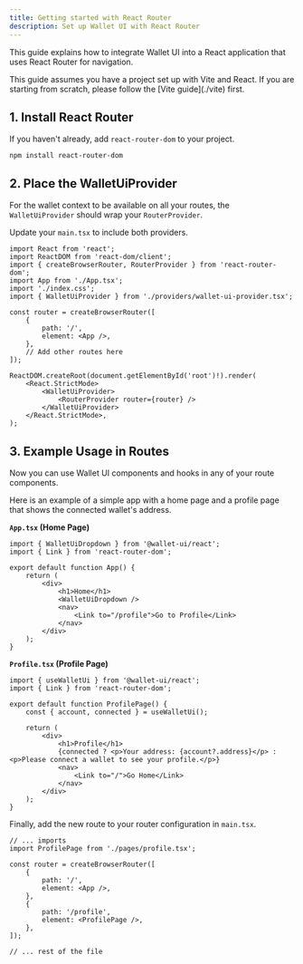 ```yaml
---
title: Getting started with React Router
description: Set up Wallet UI with React Router
---
```



This guide explains how to integrate Wallet UI into a React application that uses React Router for navigation.

<Callout>
    This guide assumes you have a project set up with Vite and React. If you are starting from scratch, please follow
    the [Vite guide](./vite) first.
</Callout>

## 1. Install React Router

If you haven't already, add `react-router-dom` to your project.

```package-install
npm install react-router-dom
```

## 2. Place the WalletUiProvider

For the wallet context to be available on all your routes, the `WalletUiProvider` should wrap your `RouterProvider`.

Update your `main.tsx` to include both providers.

```tsx title="src/main.tsx"
import React from 'react';
import ReactDOM from 'react-dom/client';
import { createBrowserRouter, RouterProvider } from 'react-router-dom';
import App from './App.tsx';
import './index.css';
import { WalletUiProvider } from './providers/wallet-ui-provider.tsx';

const router = createBrowserRouter([
    {
        path: '/',
        element: <App />,
    },
    // Add other routes here
]);

ReactDOM.createRoot(document.getElementById('root')!).render(
    <React.StrictMode>
        <WalletUiProvider>
            <RouterProvider router={router} />
        </WalletUiProvider>
    </React.StrictMode>,
);
```

## 3. Example Usage in Routes

Now you can use Wallet UI components and hooks in any of your route components.

Here is an example of a simple app with a home page and a profile page that shows the connected wallet's address.

**`App.tsx` (Home Page)**

```tsx title="src/App.tsx"
import { WalletUiDropdown } from '@wallet-ui/react';
import { Link } from 'react-router-dom';

export default function App() {
    return (
        <div>
            <h1>Home</h1>
            <WalletUiDropdown />
            <nav>
                <Link to="/profile">Go to Profile</Link>
            </nav>
        </div>
    );
}
```

**`Profile.tsx` (Profile Page)**

```tsx title="src/pages/profile.tsx"
import { useWalletUi } from '@wallet-ui/react';
import { Link } from 'react-router-dom';

export default function ProfilePage() {
    const { account, connected } = useWalletUi();

    return (
        <div>
            <h1>Profile</h1>
            {connected ? <p>Your address: {account?.address}</p> : <p>Please connect a wallet to see your profile.</p>}
            <nav>
                <Link to="/">Go Home</Link>
            </nav>
        </div>
    );
}
```

Finally, add the new route to your router configuration in `main.tsx`.

```tsx title="src/main.tsx" {6-9}
// ... imports
import ProfilePage from './pages/profile.tsx';

const router = createBrowserRouter([
    {
        path: '/',
        element: <App />,
    },
    {
        path: '/profile',
        element: <ProfilePage />,
    },
]);

// ... rest of the file
```

